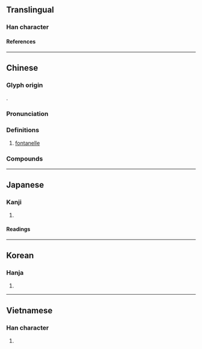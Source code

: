 {{character info}}
==Translingual==

===Han character===
{{Han char|rn=31|rad=囗|as=03|sn=6|four=26000|canj=HWK|ids=⿱丿龱}}

====References====
{{Han ref|kx=0216.270|dkj=04691|dj=0444.010|hdz=10713.030|uh=56DF|ud=22239|bh=C9C7|bd=51655}}

----

==Chinese==
{{zh-forms}}

===Glyph origin===
{{Han etym}}
{{liushu|p}}.

===Pronunciation===
{{zh-pron
|m=xìn
|c=seon3,seon3-2
|md=séng
|mn=sìn
|w=2xin
|mc=y
|oc=y
|cat=n
}}

===Definitions===
{{zh-hanzi}}

# {{lb|zh|anatomy}} [[fontanelle]]

===Compounds===
{{zh-der|囟門|頭囟|頫囟|囟腦門}}

----

==Japanese==

===Kanji===
{{ja-kanji|grade=|rs=囗03}}

# {{rfdef|ja|sort=囗03}}

====Readings====
{{ja-readings|on=[[しん]] (shin), [[し]] (shi)|kun=[[ひよめき]] (hiyomeki)}}

----

==Korean==

===Hanja===
{{ko-hanja|hangeul=신|rv=sin|mr=sin|y=sin}}

# {{rfdef|ko|sort=囗03}}

----

==Vietnamese==

===Han character===
{{vi-readings|reading=tín|rs=囗03}}

# {{rfdef|vi|sort=囗03}}